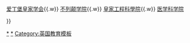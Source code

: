 {{Navbox
|name  = 英国五大学术院
|title = [[英国五大学术院]]
|list1  = <div>
[[皇家学会]]{{.w}}
[[爱丁堡皇家学会]]{{.w}}
[[英国国家学术院|不列颠学院]]{{.w}}
[[皇家工程科學院]]{{.w}}
[[英国医学科学院|医学科学院]]
</div>
}}<noinclude>
[[Category:英國組織|*]]
[[Category:国家学院|*]]
[[Category:英国教育模板]]
</noinclude>